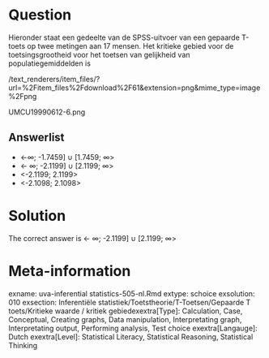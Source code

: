 Question
========

Hieronder staat een gedeelte van de SPSS-uitvoer van een gepaarde T-toets op twee metingen aan 17 mensen. Het kritieke gebied voor de toetsingsgrootheid voor het toetsen van gelijkheid van populatiegemiddelden is 

 /text_renderers/item_files/?url=%2Fitem_files%2Fdownload%2F61&extension=png&mime_type=image%2Fpng 

 UMCU19990612-6.png 

Answerlist
----------
* &lt;-&#8734;; -1.7459] &#8746; [1.7459; &#8734;&gt;
* &lt;- &#8734;; -2.1199] &#8746; [2.1199; &#8734;&gt;
* &lt;-2.1199; 2.1199&gt;
* &lt;-2.1098; 2.1098&gt;

Solution
========

The correct answer is  &lt;- &#8734;; -2.1199] &#8746; [2.1199; &#8734;&gt; 

Meta-information
================
exname: uva-inferential statistics-505-nl.Rmd 
extype: schoice 
exsolution: 010 
exsection: Inferentiële statistiek/Toetstheorie/T-Toetsen/Gepaarde T toets/Kritieke waarde / kritiek gebiedexextra[Type]: Calculation, Case, Conceptual, Creating graphs, Data manipulation, Interpretating graph, Interpretating output, Performing analysis, Test choice 
exextra[Langauge]: Dutch 
exextra[Level]: Statistical Literacy, Statistical Reasoning, Statistical Thinking 
